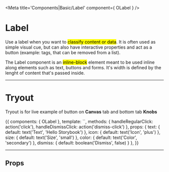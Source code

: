 

<Meta title='Components|Basic/Label' component={ OLabel } />

# Label

Use a label when you want to <mark>classify content or data</mark>. It is often used as simple visual cue, but can also have interactive properties and act as a button (example: tags, that can be removed from a list).

The Label component is an <mark>inline-block</mark> element meant to be used inline along elements such as text, buttons and forms. It's width is defined by the lenght of content that's passed inside.

<hr/>


# Tryout

Tryout is for live example of button on **Canvas** tab and bottom tab **Knobs**

<Story name='Tryout'>
  {{
    components: { OLabel },
    template: `<o-label @click="handleRegularClick" @dismissClick="handleDismissClick" :text="text" :icon="icon" :size="size" :color="color" :dismiss="dismiss" />`,
    methods: { 
      handleRegularClick: action('click'),
      handleDismissClick: action('dismiss-click')
    },
    props: {
      text: {
        default: text('Text', 'Hello Storybook')
      },
      icon: {
        default: text('Icon', 'plus')
      },
      size: {
        default: text('Size', 'small')
      },
      color: {
        default: text('Color', 'secondary')
      },
      dismiss: {
        default: boolean('Dismiss', false)
      }
    },
  }}
</Story>

<hr/>




## Props

<Props of={OLabel} />
